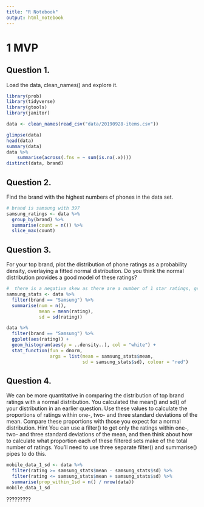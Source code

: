 ```yaml
---
title: "R Notebook"
output: html_notebook
---
```


# 1 MVP

## Question 1.
Load the data, clean_names() and explore it.
```r
library(prob)
library(tidyverse)
library(gtools)
library(janitor)
```

```r
data <- clean_names(read_csv("data/20190928-items.csv"))

glimpse(data)
head(data)
summary(data)
data %>% 
    summarise(across(.fns = ~ sum(is.na(.x))))
distinct(data, brand)
```

## Question 2.
Find the brand with the highest numbers of phones in the data set.
```r
# brand is samsung with 397
samsung_ratings <- data %>% 
  group_by(brand) %>% 
  summarise(count = n()) %>% 
  slice_max(count)
```


## Question 3.
For your top brand, plot the distribution of phone ratings as a probability density, overlaying a fitted normal distribution. Do you think the normal distribution provides a good model of these ratings?

```r
#  there is a negative skew as there are a number of 1 star ratings, generally 1 star ratings are due to faulty products
samsung_stats <- data %>% 
  filter(brand == "Samsung") %>% 
  summarise(num = n(),
            mean = mean(rating),
            sd = sd(rating))

data %>% 
  filter(brand == "Samsung") %>% 
  ggplot(aes(rating)) +
  geom_histogram(aes(y = ..density..), col = "white") +
  stat_function(fun = dnorm,
                args = list(mean = samsung_stats$mean,
                            sd = samsung_stats$sd), colour = "red")
```

## Question 4.
We can be more quantitative in comparing the distribution of top brand ratings with a normal distribution. You calculated the mean() and sd() of your distribution in an earlier question. Use these values to calculate the proportions of ratings within one-, two- and three standard deviations of the mean. Compare these proportions with those you expect for a normal distribution.
Hint
You can use a filter() to get only the ratings within one-, two- and three standard deviations of the mean, and then think about how to calculate what proportion each of these filtered sets make of the total number of ratings. You’ll need to use three separate filter() and summarise() pipes to do this. 

```r
mobile_data_1_sd <- data %>%
  filter(rating >= samsung_stats$mean - samsung_stats$sd) %>%
  filter(rating <= samsung_stats$mean + samsung_stats$sd) %>%
  summarise(prop_within_1sd = n() / nrow(data))
mobile_data_1_sd 
```

?????????

